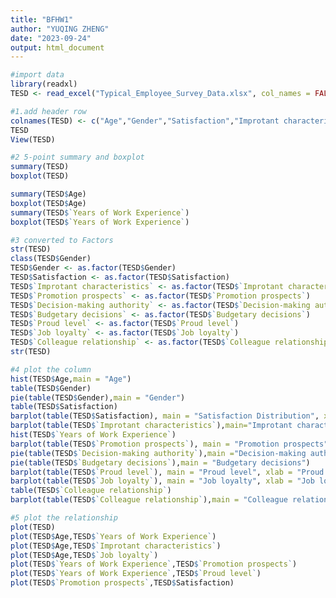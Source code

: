 ---
title: "BFHW1"
author: "YUQING ZHENG"
date: "2023-09-24"
output: html_document
---
```{r}
#import data
library(readxl)
TESD <- read_excel("Typical_Employee_Survey_Data.xlsx", col_names = FALSE)

#1.add header row
colnames(TESD) <- c("Age","Gender","Satisfaction","Improtant characteristics","Years of Work Experience","Promotion prospects","Decision-making authority","Budgetary decisions","Proud level","Job loyalty","Colleague relationship")
TESD
View(TESD)

#2 5-point summary and boxplot
summary(TESD)
boxplot(TESD)

summary(TESD$Age)
boxplot(TESD$Age)
summary(TESD$`Years of Work Experience`)
boxplot(TESD$`Years of Work Experience`)

#3 converted to Factors
str(TESD)
class(TESD$Gender)
TESD$Gender <- as.factor(TESD$Gender)
TESD$Satisfaction <- as.factor(TESD$Satisfaction)
TESD$`Improtant characteristics` <- as.factor(TESD$`Improtant characteristics`)
TESD$`Promotion prospects` <- as.factor(TESD$`Promotion prospects`)
TESD$`Decision-making authority` <- as.factor(TESD$`Decision-making authority`)
TESD$`Budgetary decisions` <- as.factor(TESD$`Budgetary decisions`)
TESD$`Proud level` <- as.factor(TESD$`Proud level`)
TESD$`Job loyalty` <- as.factor(TESD$`Job loyalty`)
TESD$`Colleague relationship` <- as.factor(TESD$`Colleague relationship`)
str(TESD)

#4 plot the column
hist(TESD$Age,main = "Age")
table(TESD$Gender)
pie(table(TESD$Gender),main = "Gender")
table(TESD$Satisfaction)
barplot(table(TESD$Satisfaction), main = "Satisfaction Distribution", xlab = "Satisfaction Level", ylab = "Frequency")
barplot(table(TESD$`Improtant characteristics`),main="Improtant characteristics",xlab = "Improtant characteristics Level",ylab = "Frequency")
hist(TESD$`Years of Work Experience`)
barplot(table(TESD$`Promotion prospects`), main = "Promotion prospects", xlab = "Promotion prospects Level", ylab = "Frequency")
pie(table(TESD$`Decision-making authority`),main ="Decision-making authority" )
pie(table(TESD$`Budgetary decisions`),main = "Budgetary decisions")
barplot(table(TESD$`Proud level`), main = "Proud level", xlab = "Proud level", ylab = "Frequency")
barplot(table(TESD$`Job loyalty`), main = "Job loyalty", xlab = "Job loyalty level", ylab = "Frequency")
table(TESD$`Colleague relationship`)
barplot(table(TESD$`Colleague relationship`),main = "Colleague relationship",xlab = "Colleague relationship",ylab = "Frequency")

#5 plot the relationship
plot(TESD)
plot(TESD$Age,TESD$`Years of Work Experience`)
plot(TESD$Age,TESD$`Improtant characteristics`)
plot(TESD$Age,TESD$`Job loyalty`)
plot(TESD$`Years of Work Experience`,TESD$`Promotion prospects`)
plot(TESD$`Years of Work Experience`,TESD$`Proud level`)
plot(TESD$`Promotion prospects`,TESD$Satisfaction)


```

